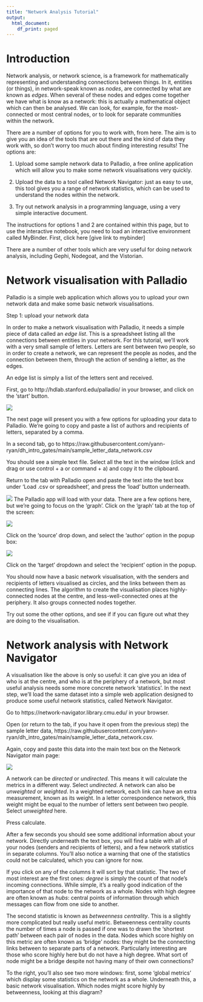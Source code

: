 ```yaml
---
title: "Network Analysis Tutorial"
output:
  html_document:
    df_print: paged
---
```


# Introduction

Network analysis, or network science, is a framework for mathematically representing and understanding connections between things. In it, entities (or things), in network-speak known as *nodes*, are connected by what are known as *edges*. When several of these nodes and edges come together we have what is know as a network: this is actually a mathematical object which can then be analysed. We can look, for example, for the most-connected or most central nodes, or to look for separate communities within the network.

There are a number of options for you to work with, from here. The aim is to give you an idea of the  tools that are out there and the kind of data they work with, so don't worry too much about finding interesting results! The options are:

1. Upload some sample network data to Palladio, a free online application which will allow you to make some network visualisations very quickly.

2. Upload the data to a tool called Network Navigator: just as easy to use, this tool gives you a range of network statistics, which can be used to understand the nodes within the network.

3. Try out network analysis in a programming language, using a very simple interactive document. 

The instructions for options 1 and 2 are contained within this page, but to use the interactive notebook, you need to load an interactive environment called MyBinder. First, click here [give link to mybinder]



There are a number of other tools which are very useful for doing network analysis, including Gephi, Nodegoat, and the Vistorian. 

# Network visualisation with Palladio  

Palladio is a simple web application which allows you to upload your own network data and make some basic network visualisations. 

Step 1: upload your network data

In order to make a network visualisation with Palladio, it needs a simple piece of data called an *edge list*. This is a spreadsheet listing all the connections between entities in your network. For this tutorial, we'll work with a very small sample of letters. Letters are sent between two people, so in order to create a network, we can represent the people as nodes, and the connection between them, through the action of sending a letter, as the edges. 

An edge list is simply a list of the letters sent and received.

First, go to http://hdlab.stanford.edu/palladio/ in your browser, and click on the 'start' button.

![](dh_definitions_bot/Screen Shot 2021-05-23 at 18.06.57.png)

The next page will present you with a few options for uploading your data to Palladio. We're going to copy and paste a list of authors and recipients of letters, separated by a comma.

In a second tab, go to https://raw.githubusercontent.com/yann-ryan/dh_intro_gates/main/sample_letter_data_network.csv

You should see a simple text file. Select all the text in the window (click and drag or use control + a or command + a) and copy it to the clipboard. 

Return to the tab with Palladio open and paste the text into the text box under 'Load .csv or spreadsheet', and press the 'load' button underneath.

![](dh_definitions_bot/Screen Shot 2021-05-23 at 18.14.14.png)
The Palladio app will load with your data. There are a few options here, but we're going to focus on the 'graph'. Click on the 'graph' tab at the top of the screen:

![](dh_definitions_bot/Screen Shot 2021-05-23 at 18.16.57.png)

Click on the 'source' drop down, and select the 'author' option in the popup box:

![](dh_definitions_bot/Screen Shot 2021-05-23 at 18.18.01.png)

Click on the 'target' dropdown and select the 'recipient' option in the popup. 

You should now have a basic network visualisation, with the senders and recipients of letters visualised as circles, and the links between them as connecting lines. The algorithm to create the visualisation places highly-connected nodes at the centre, and less-well-connected ones at the periphery. It also groups connected nodes together. 

Try out some the other options, and see if if you can figure out what they are doing to the visualisation.

# Network analysis with Network Navigator

A visualisation like the above is only so useful: it can give you an idea of who is at the centre, and who is at the periphery of a network, but most useful analysis needs some more concrete network 'statistics'. In the next step, we'll load the same dataset into a simple web application designed to produce some useful network statistics, called Network Navigator.

Go to https://network-navigator.library.cmu.edu/ in your browser. 

Open (or return to the tab, if you have it open from the previous step) the sample letter data, https://raw.githubusercontent.com/yann-ryan/dh_intro_gates/main/sample_letter_data_network.csv.

Again, copy and paste this data into the main text box on the Network Navigator main page:

![](dh_definitions_bot/Screen Shot 2021-05-23 at 18.25.16.png)

A network can be *directed* or *undirected*. This means it will calculate the metrics in a different way. Select *undirected*. A network can also be *unweighted* or *weighted*. In a weighted network, each link can have an extra measurement, known as its weight. In a letter correspondence network, this weight might be equal to the number of letters sent between two people. Select *unweighted* here.

Press calculate.

After a few seconds you should see some additional information about your network. Directly underneath the text box, you will find a table with all of your nodes (senders and recipients of letters), and a few network statistics in separate columns. You'll also notice a warning that one of the statistics could not be calculated, which you can ignore for now. 

If you click on any of the columns it will sort by that statistic. The two of most interest are the first ones: *degree* is simply the count of that node's incoming connections. While simple, it's a really good indication of the importance of that node to the network as a whole. Nodes with high degree are often known as *hubs*: central points of information through which messages can flow from one side to another. 

The second statistic is known as *betweenness centrality*. This is a slightly more complicated but really useful metric. Betweenness centrality counts the number of times a node is passed if one was to drawn the 'shortest path' between each pair of nodes in the data. Nodes which score highly on this metric are often known as 'bridge' nodes: they might be the connecting links between to separate parts of a network. Particularly interesting are those who score highly here but do not have a high degree. What sort of node might be a bridge despite not having many of their own connections?

To the right, you'll also see two more windows: first, some 'global metrics' which display some statistics on the network as a whole. Underneath this, a basic network visualisation. Which nodes might score highly by betweenness, looking at this diagram?

